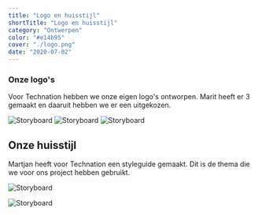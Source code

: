 ```yaml
---
title: "Logo en huisstijl"
shortTitle: "Logo en huisstijl"
category: "Ontwerpen"
color: "#e14b95"
cover: "./logo.png"
date: "2020-07-02"
---
```


### Onze logo's

Voor Technation hebben we onze eigen logo's ontworpen. Marit heeft er 3 gemaakt en daaruit hebben we er een uitgekozen.

![Storyboard](https://technation-hr.com/images/stappen/logo1.png "concept storyboard")
![Storyboard](https://technation-hr.com/images/stappen/logo2.png "concept storyboard")
![Storyboard](https://technation-hr.com/images/stappen/logo3.png "concept storyboard")

## Onze huisstijl

Martjan heeft voor Technation een styleguide gemaakt. Dit is de thema die we voor ons project hebben gebruikt. 

![Storyboard](https://technation-hr.com/images/stappen/huisstyle_1.png "concept storyboard")

![Storyboard](https://technation-hr.com/images/stappen/huisstyle_2.png "concept storyboard")
